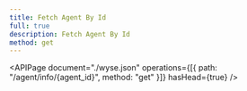 ```yaml
---
title: Fetch Agent By Id
full: true
description: Fetch Agent By Id
method: get
---
```


<APIPage
  document="./wyse.json"
  operations={[{ path: "/agent/info/{agent_id}", method: "get" }]}
  hasHead={true}
/>
